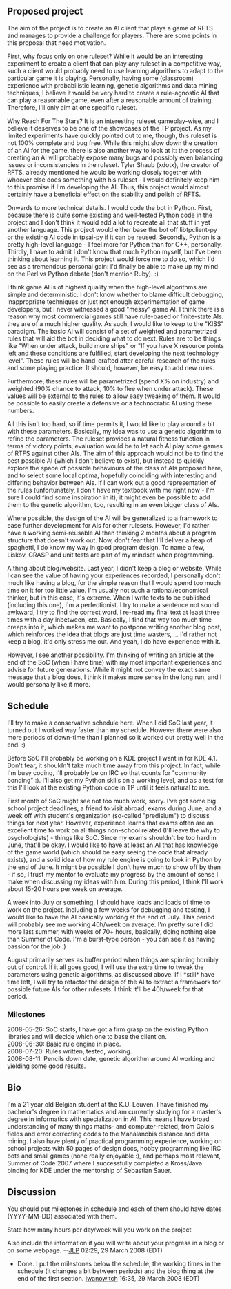 ==Proposed project==
The aim of the project is to create an AI client that plays a game of RFTS and manages to provide a challenge for players. There are some points in this proposal that need motivation.

First, why focus only on one ruleset? While it would be an interesting experiment to create a client that can play any ruleset in a competitive way, such a client would probably need to use learning algorithms to adapt to the particular game it is playing. Personally, having some (classroom) experience with probabilistic learning, genetic algorithms and data mining techniques, I believe it would be very hard to create a rule-agnostic AI that can play a reasonable game, even after a reasonable amount of training. Therefore, I'll only aim at one specific ruleset.

Why Reach For The Stars? It is an interesting ruleset gameplay-wise, and I believe it deserves to be one of the showcases of the TP project. As my limited experiments have quickly pointed out to me, though, this ruleset is not 100% complete and bug free. While this might slow down the creation of an AI for the game, there is also another way to look at it: the process of creating an AI will probably expose many bugs and possibly even balancing issues or inconsistencies in the ruleset. Tyler Shaub (xdotx), the creator of RFTS, already mentioned he would be working closely together with whoever else does something with his ruleset - I would definitely keep him to this promise if I'm developing the AI. Thus, this project would almost certainly have a beneficial effect on the stability and polish of RFTS.

Onwards to more technical details. I would code the bot in Python. First, because there is quite some existing and well-tested Python code in the project and I don't think it would add a lot to recreate all that stuff in yet another language. This project would either base the bot off libtpclient-py or the existing AI code in tpsai-py if it can be reused. Secondly, Python is a pretty high-level language - I feel more for Python than for C++, personally. Thirdly, I have to admit I don't know that much Python myself, but I've been thinking about learning it. This project would force me to do so, which I'd see as a tremendous personal gain: I'd finally be able to make up my mind on the Perl vs Python debate (don't mention Ruby). :)

I think game AI is of highest quality when the high-level algorithms are simple and deterministic. I don't know whether to blame difficult debugging, inappropriate techniques or just not enough experimentation of game developers, but I never witnessed a good "messy" game AI. I think there is a reason why most commercial games still have rule-based or finite-state AIs: they are of a much higher quality. As such, I would like to keep to the "KISS" paradigm. The basic AI will consist of a set of weighted and parametrized rules that will aid the bot in deciding what to do next. Rules are to be things like "When under attack, build more ships" or "If you have X resource points left and these conditions are fulfilled, start developing the next technology level". These rules will be hand-crafted after careful research of the rules and some playing practice. It should, however, be easy to add new rules.

Furthermore, these rules will be parametrized (spend X% on industry) and weighted (90% chance to attack, 10% to flee when under attack). These values will be external to the rules to allow easy tweaking of them. It would be possible to easily create a defensive or a technocratic AI using these numbers.

All this isn't too hard, so if time permits it, I would like to play around a bit with these parameters.  Basically, my idea was to use a genetic algorithm to refine the parameters. The ruleset provides a natural fitness function in terms of victory points, evaluation would be to let each AI play some games of RTFS against other AIs. The aim of this approach would not be to find the best possible AI (which I don't believe to exist), but instead to quickly explore the space of possible behaviours of the class of AIs proposed here, and to select some local optima, hopefully coinciding with interesting and differing behavior between AIs. If I can work out a good representation of the rules (unfortunately, I don't have my textbook with me right now - I'm sure I could find some inspiration in it), it might even be possible to add them to the genetic algorithm, too, resulting in an even bigger class of AIs.

Where possible, the design of the AI will be generalized to a framework to ease further development for AIs for other rulesets. However, I'd rather have a working semi-reusable AI than thinking 2 months about a program structure that doesn't work out. Now, don't fear that I'll deliver a heap of spaghetti, I do know my way in good program design. To name a few, Liskov, GRASP and unit tests are part of my mindset when programming.

A thing about blog/website. Last year, I didn't keep a blog or website. While I can see the value of having your experiences recorded, I personally don't much like having a blog, for the simple reason that I would spend too much time on it for too little value. I'm usually not such a rational/economical thinker, but in this case, it's extreme. When I write texts to be published (including this one), I'm a perfectionist. I try to make a sentence not sound awkward, I try to find the correct word, I re-read my final text at least three times with a day inbetween, etc. Basically, I find that way too much time creeps into it, which makes me want to postpone writing another blog post, which reinforces the idea that blogs are just time wasters, ... I'd rather not keep a blog, it'd only stress me out. And yeah, I do have experience with it.

However, I see another possibility. I'm thinking of writing an article at the end of the SoC (when I have time) with my most important experiences and advise for future generations. While it might not convey the exact same message that a blog does, I think it makes more sense in the long run, and I would personally like it more.

==Schedule==
I'll try to make a conservative schedule here. When I did SoC last year, it turned out I worked way faster than my schedule. However there were also more periods of down-time than I planned so it worked out pretty well in the end. :)

Before SoC I'll probably be working on a KDE project I want in for KDE 4.1. Don't fear, it shouldn't take much time away from this project. In fact, while I'm busy coding, I'll probably be on IRC so that counts for "community bonding" :). I'll also get my Python skills on a working level, and as a test for this I'll look at the existing Python code in TP until it feels natural to me.

First month of SoC might see not too much work, sorry. I've got some big school project deadlines, a friend to visit abroad, exams during June, and a week off with student's organization (so-called "predisium") to discuss things for next year. However, experience learns that exams often are an excellent time to work on all things non-school related (I'll leave the why to psychologists) - things like SoC. Since my exams shouldn't be too hard in June, that'll be okay. I would like to have at least an AI that has knowledge of the game world (which should be easy seeing the code that already exists), and a solid idea of how my rule engine is going to look in Python by the end of June. It might be possible I don't have much to show off by then - if so, I trust my mentor to evaluate my progress by the amount of sense I make when discussing my ideas with him. During this period, I think I'll work about 15-20 hours per week on average.

A week into July or something, I should have loads and loads of time to work on the project. Including a few weeks for debugging and testing, I would like to have the AI basically working at the end of July. This period will probably see me working 40h/week on average. I'm pretty sure I did more last summer, with weeks of 70+ hours, basically, doing nothing else than Summer of Code. I'm a burst-type person - you can see it as having passion for the job :)

August primarily serves as buffer period when things are spinning horribly out of control. If it all goes good, I will use the extra time to tweak the parameters using genetic algorithms, as discussed above. If I *still* have time left, I will try to refactor the design of the AI to extract a framework for possible future AIs for other rulesets. I think it'll be 40h/week for that period.

===Milestones===
2008-05-26: SoC starts, I have got a firm grasp on the existing Python libraries and will decide which one to base the client on.<br>
2008-06-30: Basic rule engine in place.<br>
2008-07-20: Rules written, tested, working.<br>
2008-08-11: Pencils down date, genetic algorithm around AI working and yielding some good results.

==Bio==
I'm a 21 year old Belgian student at the K.U. Leuven. I have finished my bachelor's degree in mathematics and am currently studying for a master's degree in informatics with specialization in AI. This means I have broad understanding of many things maths- and computer-related, from Galois fields and error correcting codes to the Mahalanobis distance and data mining. I also have plenty of practical programming experience, working on school projects with 50 pages of design docs, hobby programming like IRC bots and small games (none really enjoyable :), and perhaps most relevant, Summer of Code 2007 where I successfully completed a Kross/Java binding for KDE under the mentorship of Sebastian Sauer.

==Discussion==
You should put milestones in schedule and each of them should have dates (YYYY-MM-DD) associated with them.

State how many hours per day/week will you work on the project

Also include the information if you will write about your progress in a blog or on some webpage.
--[[User:JLP|JLP]] 02:29, 29 March 2008 (EDT)
* Done. I put the milestones below the schedule, the working times in the schedule (it changes a bit between periods) and the blog thing at the end of the first section. [[User:Iwanowitch|Iwanowitch]] 16:35, 29 March 2008 (EDT)